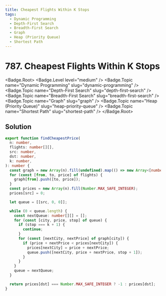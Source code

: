 ```yaml
---
title: Cheapest Flights Within K Stops
tags:
  - Dynamic Programming
  - Depth-First Search
  - Breadth-First Search
  - Graph
  - Heap (Priority Queue)
  - Shortest Path
---
```


# 787. Cheapest Flights Within K Stops

<Badge.Root>
  <Badge.Level level="medium" />
  <Badge.Topic name="Dynamic Programming" slug="dynamic-programming" />
  <Badge.Topic name="Depth-First Search" slug="depth-first-search" />
  <Badge.Topic name="Breadth-First Search" slug="breadth-first-search" />
  <Badge.Topic name="Graph" slug="graph" />
  <Badge.Topic name="Heap (Priority Queue)" slug="heap-priority-queue" />
  <Badge.Topic name="Shortest Path" slug="shortest-path" />
</Badge.Root>

## Solution

```typescript filename="solution.ts" copy
export function findCheapestPrice(
  n: number,
  flights: number[][],
  src: number,
  dst: number,
  k: number,
): number {
  const graph = new Array(n).fill(undefined).map(() => new Array<[number, number]>());
  for (const [from, to, price] of flights) {
    graph[from].push([to, price]);
  }
  const prices = new Array(n).fill(Number.MAX_SAFE_INTEGER);
  prices[src] = 0;

  let queue = [[src, 0, 0]];

  while (0 < queue.length) {
    const nextQueue: number[][] = [];
    for (const [city, price, stop] of queue) {
      if (stop === k + 1) {
        continue;
      }
      for (const [nextCity, nextPrice] of graph[city]) {
        if (price + nextPrice < prices[nextCity]) {
          prices[nextCity] = price + nextPrice;
          queue.push([nextCity, price + nextPrice, stop + 1]);
        }
      }
    }
    queue = nextQueue;
  }

  return prices[dst] === Number.MAX_SAFE_INTEGER ? -1 : prices[dst];
}
```

<ProblemLink
  codingSite="leetcode"
  href="https://leetcode.com/problems/cheapest-flights-within-k-stops/"
  title="Cheapest Flights Within K Stops"
/>
